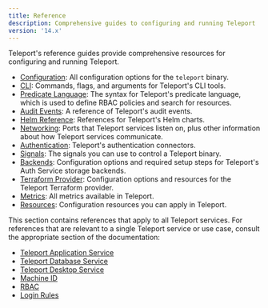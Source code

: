 ```yaml
---
title: Reference
description: Comprehensive guides to configuring and running Teleport
version: '14.x'
---
```


Teleport's reference guides provide comprehensive resources for configuring and
running Teleport.

- [Configuration](/ver/14.x/reference/config): All configuration options for the `teleport`
  binary.
- [CLI](/ver/14.x/reference/cli): Commands, flags, and arguments for Teleport's CLI tools.
- [Predicate Language](/ver/14.x/reference/predicate-language): The syntax for Teleport's
  predicate language, which is used to define RBAC policies and search for
  resources.
- [Audit Events](/ver/14.x/reference/audit): A reference of Teleport's audit events.
- [Helm Reference](/ver/14.x/reference/helm-reference): References for Teleport's Helm charts.
- [Networking](/ver/14.x/reference/networking): Ports that Teleport services listen on, plus
  other information about how Teleport services communicate.
- [Authentication](/ver/14.x/reference/authentication): Teleport's authentication connectors.
- [Signals](/ver/14.x/reference/signals): The signals you can use to control a Teleport
  binary.
- [Backends](/ver/14.x/reference/backends): Configuration options and required setup steps for
  Teleport's Auth Service storage backends.
- [Terraform Provider](/ver/14.x/reference/terraform-provider): Configuration options and
  resources for the Teleport Terraform provider.
- [Metrics](/ver/14.x/reference/metrics): All metrics available in Teleport.
- [Resources](/ver/14.x/reference/resources): Configuration resources you can apply in
  Teleport.

<Tip>
  This section contains references that apply to all Teleport services. For
  references that are relevant to a single Teleport service or use case, consult
  the appropriate section of the documentation:

  - [Teleport Application Service](/ver/14.x/application-access/reference)
  - [Teleport Database Service](/ver/14.x/database-access/reference)
  - [Teleport Desktop Service](/ver/14.x/desktop-access/reference)
  - [Machine ID](/ver/14.x/machine-id/reference)
  - [RBAC](/ver/14.x/access-controls/reference)
  - [Login Rules](/ver/14.x/access-controls/login-rules/reference)
</Tip>
